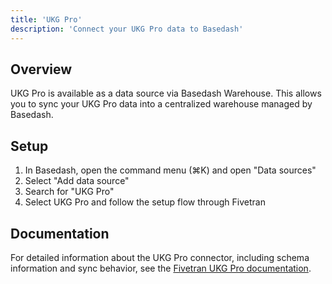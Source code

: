 ```yaml
---
title: 'UKG Pro'
description: 'Connect your UKG Pro data to Basedash'
---
```


## Overview

UKG Pro is available as a data source via Basedash Warehouse. This allows you to sync your UKG Pro data into a centralized warehouse managed by Basedash.

## Setup

1. In Basedash, open the command menu (⌘K) and open "Data sources"
2. Select "Add data source"
3. Search for "UKG Pro"
4. Select UKG Pro and follow the setup flow through Fivetran

## Documentation

For detailed information about the UKG Pro connector, including schema information and sync behavior, see the [Fivetran UKG Pro documentation](https://fivetran.com/docs/connectors/applications/ukg-pro).
